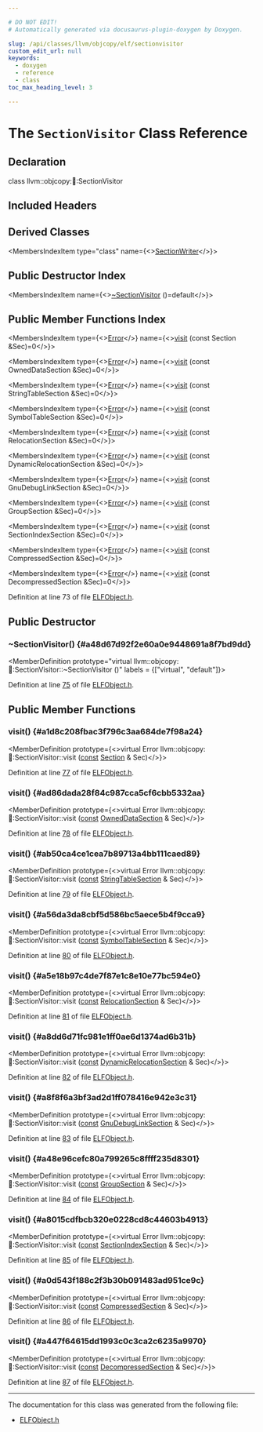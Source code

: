 ```yaml
---

# DO NOT EDIT!
# Automatically generated via docusaurus-plugin-doxygen by Doxygen.

slug: /api/classes/llvm/objcopy/elf/sectionvisitor
custom_edit_url: null
keywords:
  - doxygen
  - reference
  - class
toc_max_heading_level: 3

---
```





# The `SectionVisitor` Class Reference

<DoxygenPage pluginConfig={pluginConfig}>



## Declaration

<CodeBlock>class llvm::objcopy::elf::SectionVisitor</CodeBlock>

## Included Headers

<IncludesList>
<IncludesListItem
  filePath="ObjCopy/ELF/ELFObject.h"
  permalink="/docs/api/files/lib/lib/objcopy/lib/objcopy/elf/elfobject-h"
  isLocal="true" />
</IncludesList>

## Derived Classes

<MembersIndex>

<MembersIndexItem
  type="class"
  name={<><a href="/docs/api/classes/llvm/objcopy/elf/sectionwriter">SectionWriter</a></>}>
</MembersIndexItem>

</MembersIndex>

## Public Destructor Index

<MembersIndex>

<MembersIndexItem
  name={<><a href="#a48d67d92f2e60a0e9448691a8f7bd9dd">~SectionVisitor</a> ()=default</>}>
</MembersIndexItem>

</MembersIndex>

## Public Member Functions Index

<MembersIndex>

<MembersIndexItem
  type={<><a href="/docs/api/classes/llvm/error">Error</a></>}
  name={<><a href="#a1d8c208fbac3f796c3aa684de7f98a24">visit</a> (const Section &amp;Sec)=0</>}>
</MembersIndexItem>

<MembersIndexItem
  type={<><a href="/docs/api/classes/llvm/error">Error</a></>}
  name={<><a href="#ad86dada28f84c987cca5cf6cbb5332aa">visit</a> (const OwnedDataSection &amp;Sec)=0</>}>
</MembersIndexItem>

<MembersIndexItem
  type={<><a href="/docs/api/classes/llvm/error">Error</a></>}
  name={<><a href="#ab50ca4ce1cea7b89713a4bb111caed89">visit</a> (const StringTableSection &amp;Sec)=0</>}>
</MembersIndexItem>

<MembersIndexItem
  type={<><a href="/docs/api/classes/llvm/error">Error</a></>}
  name={<><a href="#a56da3da8cbf5d586bc5aece5b4f9cca9">visit</a> (const SymbolTableSection &amp;Sec)=0</>}>
</MembersIndexItem>

<MembersIndexItem
  type={<><a href="/docs/api/classes/llvm/error">Error</a></>}
  name={<><a href="#a5e18b97c4de7f87e1c8e10e77bc594e0">visit</a> (const RelocationSection &amp;Sec)=0</>}>
</MembersIndexItem>

<MembersIndexItem
  type={<><a href="/docs/api/classes/llvm/error">Error</a></>}
  name={<><a href="#a8dd6d71fc981e1ff0ae6d1374ad6b31b">visit</a> (const DynamicRelocationSection &amp;Sec)=0</>}>
</MembersIndexItem>

<MembersIndexItem
  type={<><a href="/docs/api/classes/llvm/error">Error</a></>}
  name={<><a href="#a8f8f6a3bf3ad2d1ff078416e942e3c31">visit</a> (const GnuDebugLinkSection &amp;Sec)=0</>}>
</MembersIndexItem>

<MembersIndexItem
  type={<><a href="/docs/api/classes/llvm/error">Error</a></>}
  name={<><a href="#a48e96cefc80a799265c8ffff235d8301">visit</a> (const GroupSection &amp;Sec)=0</>}>
</MembersIndexItem>

<MembersIndexItem
  type={<><a href="/docs/api/classes/llvm/error">Error</a></>}
  name={<><a href="#a8015cdfbcb320e0228cd8c44603b4913">visit</a> (const SectionIndexSection &amp;Sec)=0</>}>
</MembersIndexItem>

<MembersIndexItem
  type={<><a href="/docs/api/classes/llvm/error">Error</a></>}
  name={<><a href="#a0d543f188c2f3b30b091483ad951ce9c">visit</a> (const CompressedSection &amp;Sec)=0</>}>
</MembersIndexItem>

<MembersIndexItem
  type={<><a href="/docs/api/classes/llvm/error">Error</a></>}
  name={<><a href="#a447f64615dd1993c0c3ca2c6235a9970">visit</a> (const DecompressedSection &amp;Sec)=0</>}>
</MembersIndexItem>

</MembersIndex>


Definition at line 73 of file <a href="/docs/api/files/lib/lib/objcopy/lib/objcopy/elf/elfobject-h">ELFObject.h</a>.

<SectionDefinition>

## Public Destructor

### ~SectionVisitor() {#a48d67d92f2e60a0e9448691a8f7bd9dd}

<MemberDefinition
  prototype="virtual llvm::objcopy::elf::SectionVisitor::~SectionVisitor ()"
  labels = {["virtual", "default"]}>

Definition at line <a href="/docs/api/files/lib/lib/objcopy/lib/objcopy/elf/elfobject-h/#l00075">75</a> of file <a href="/docs/api/files/lib/lib/objcopy/lib/objcopy/elf/elfobject-h">ELFObject.h</a>.
</MemberDefinition>

</SectionDefinition>

<SectionDefinition>

## Public Member Functions

### visit() {#a1d8c208fbac3f796c3aa684de7f98a24}

<MemberDefinition
  prototype={<>virtual Error llvm::objcopy::elf::SectionVisitor::visit (<a href="/docs/api/files/lib/lib/target/lib/target/aarch64/aarch64promoteconstant-cpp/#a90f8350fecae261c25be85d38b451bff">const</a> <a href="/docs/api/classes/llvm/objcopy/elf/section">Section</a> &amp; Sec)</>}>

Definition at line <a href="/docs/api/files/lib/lib/objcopy/lib/objcopy/elf/elfobject-h/#l00077">77</a> of file <a href="/docs/api/files/lib/lib/objcopy/lib/objcopy/elf/elfobject-h">ELFObject.h</a>.
</MemberDefinition>

### visit() {#ad86dada28f84c987cca5cf6cbb5332aa}

<MemberDefinition
  prototype={<>virtual Error llvm::objcopy::elf::SectionVisitor::visit (<a href="/docs/api/files/lib/lib/target/lib/target/aarch64/aarch64promoteconstant-cpp/#a90f8350fecae261c25be85d38b451bff">const</a> <a href="/docs/api/classes/llvm/objcopy/elf/owneddatasection">OwnedDataSection</a> &amp; Sec)</>}>

Definition at line <a href="/docs/api/files/lib/lib/objcopy/lib/objcopy/elf/elfobject-h/#l00078">78</a> of file <a href="/docs/api/files/lib/lib/objcopy/lib/objcopy/elf/elfobject-h">ELFObject.h</a>.
</MemberDefinition>

### visit() {#ab50ca4ce1cea7b89713a4bb111caed89}

<MemberDefinition
  prototype={<>virtual Error llvm::objcopy::elf::SectionVisitor::visit (<a href="/docs/api/files/lib/lib/target/lib/target/aarch64/aarch64promoteconstant-cpp/#a90f8350fecae261c25be85d38b451bff">const</a> <a href="/docs/api/classes/llvm/objcopy/elf/stringtablesection">StringTableSection</a> &amp; Sec)</>}>

Definition at line <a href="/docs/api/files/lib/lib/objcopy/lib/objcopy/elf/elfobject-h/#l00079">79</a> of file <a href="/docs/api/files/lib/lib/objcopy/lib/objcopy/elf/elfobject-h">ELFObject.h</a>.
</MemberDefinition>

### visit() {#a56da3da8cbf5d586bc5aece5b4f9cca9}

<MemberDefinition
  prototype={<>virtual Error llvm::objcopy::elf::SectionVisitor::visit (<a href="/docs/api/files/lib/lib/target/lib/target/aarch64/aarch64promoteconstant-cpp/#a90f8350fecae261c25be85d38b451bff">const</a> <a href="/docs/api/classes/llvm/objcopy/elf/symboltablesection">SymbolTableSection</a> &amp; Sec)</>}>

Definition at line <a href="/docs/api/files/lib/lib/objcopy/lib/objcopy/elf/elfobject-h/#l00080">80</a> of file <a href="/docs/api/files/lib/lib/objcopy/lib/objcopy/elf/elfobject-h">ELFObject.h</a>.
</MemberDefinition>

### visit() {#a5e18b97c4de7f87e1c8e10e77bc594e0}

<MemberDefinition
  prototype={<>virtual Error llvm::objcopy::elf::SectionVisitor::visit (<a href="/docs/api/files/lib/lib/target/lib/target/aarch64/aarch64promoteconstant-cpp/#a90f8350fecae261c25be85d38b451bff">const</a> <a href="/docs/api/classes/llvm/objcopy/elf/relocationsection">RelocationSection</a> &amp; Sec)</>}>

Definition at line <a href="/docs/api/files/lib/lib/objcopy/lib/objcopy/elf/elfobject-h/#l00081">81</a> of file <a href="/docs/api/files/lib/lib/objcopy/lib/objcopy/elf/elfobject-h">ELFObject.h</a>.
</MemberDefinition>

### visit() {#a8dd6d71fc981e1ff0ae6d1374ad6b31b}

<MemberDefinition
  prototype={<>virtual Error llvm::objcopy::elf::SectionVisitor::visit (<a href="/docs/api/files/lib/lib/target/lib/target/aarch64/aarch64promoteconstant-cpp/#a90f8350fecae261c25be85d38b451bff">const</a> <a href="/docs/api/classes/llvm/objcopy/elf/dynamicrelocationsection">DynamicRelocationSection</a> &amp; Sec)</>}>

Definition at line <a href="/docs/api/files/lib/lib/objcopy/lib/objcopy/elf/elfobject-h/#l00082">82</a> of file <a href="/docs/api/files/lib/lib/objcopy/lib/objcopy/elf/elfobject-h">ELFObject.h</a>.
</MemberDefinition>

### visit() {#a8f8f6a3bf3ad2d1ff078416e942e3c31}

<MemberDefinition
  prototype={<>virtual Error llvm::objcopy::elf::SectionVisitor::visit (<a href="/docs/api/files/lib/lib/target/lib/target/aarch64/aarch64promoteconstant-cpp/#a90f8350fecae261c25be85d38b451bff">const</a> <a href="/docs/api/classes/llvm/objcopy/elf/gnudebuglinksection">GnuDebugLinkSection</a> &amp; Sec)</>}>

Definition at line <a href="/docs/api/files/lib/lib/objcopy/lib/objcopy/elf/elfobject-h/#l00083">83</a> of file <a href="/docs/api/files/lib/lib/objcopy/lib/objcopy/elf/elfobject-h">ELFObject.h</a>.
</MemberDefinition>

### visit() {#a48e96cefc80a799265c8ffff235d8301}

<MemberDefinition
  prototype={<>virtual Error llvm::objcopy::elf::SectionVisitor::visit (<a href="/docs/api/files/lib/lib/target/lib/target/aarch64/aarch64promoteconstant-cpp/#a90f8350fecae261c25be85d38b451bff">const</a> <a href="/docs/api/classes/llvm/objcopy/elf/groupsection">GroupSection</a> &amp; Sec)</>}>

Definition at line <a href="/docs/api/files/lib/lib/objcopy/lib/objcopy/elf/elfobject-h/#l00084">84</a> of file <a href="/docs/api/files/lib/lib/objcopy/lib/objcopy/elf/elfobject-h">ELFObject.h</a>.
</MemberDefinition>

### visit() {#a8015cdfbcb320e0228cd8c44603b4913}

<MemberDefinition
  prototype={<>virtual Error llvm::objcopy::elf::SectionVisitor::visit (<a href="/docs/api/files/lib/lib/target/lib/target/aarch64/aarch64promoteconstant-cpp/#a90f8350fecae261c25be85d38b451bff">const</a> <a href="/docs/api/classes/llvm/objcopy/elf/sectionindexsection">SectionIndexSection</a> &amp; Sec)</>}>

Definition at line <a href="/docs/api/files/lib/lib/objcopy/lib/objcopy/elf/elfobject-h/#l00085">85</a> of file <a href="/docs/api/files/lib/lib/objcopy/lib/objcopy/elf/elfobject-h">ELFObject.h</a>.
</MemberDefinition>

### visit() {#a0d543f188c2f3b30b091483ad951ce9c}

<MemberDefinition
  prototype={<>virtual Error llvm::objcopy::elf::SectionVisitor::visit (<a href="/docs/api/files/lib/lib/target/lib/target/aarch64/aarch64promoteconstant-cpp/#a90f8350fecae261c25be85d38b451bff">const</a> <a href="/docs/api/classes/llvm/objcopy/elf/compressedsection">CompressedSection</a> &amp; Sec)</>}>

Definition at line <a href="/docs/api/files/lib/lib/objcopy/lib/objcopy/elf/elfobject-h/#l00086">86</a> of file <a href="/docs/api/files/lib/lib/objcopy/lib/objcopy/elf/elfobject-h">ELFObject.h</a>.
</MemberDefinition>

### visit() {#a447f64615dd1993c0c3ca2c6235a9970}

<MemberDefinition
  prototype={<>virtual Error llvm::objcopy::elf::SectionVisitor::visit (<a href="/docs/api/files/lib/lib/target/lib/target/aarch64/aarch64promoteconstant-cpp/#a90f8350fecae261c25be85d38b451bff">const</a> <a href="/docs/api/classes/llvm/objcopy/elf/decompressedsection">DecompressedSection</a> &amp; Sec)</>}>

Definition at line <a href="/docs/api/files/lib/lib/objcopy/lib/objcopy/elf/elfobject-h/#l00087">87</a> of file <a href="/docs/api/files/lib/lib/objcopy/lib/objcopy/elf/elfobject-h">ELFObject.h</a>.
</MemberDefinition>

</SectionDefinition>

<hr/>

The documentation for this class was generated from the following file:

<ul>
<li><a href="/docs/api/files/lib/lib/objcopy/lib/objcopy/elf/elfobject-h">ELFObject.h</a></li>
</ul>

</DoxygenPage>
